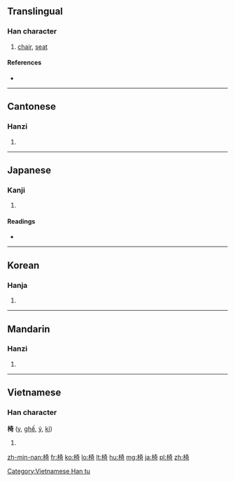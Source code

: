 ==Translingual==

===Han character===
{{Han char|rn=75|rad=木|as=08|sn=12|four=4492<sub>1</sub>|canj=木大一口 (DKMR))|ids=⿰[[木]][[奇]]}}

# [[chair]], [[seat]]

====References====
* {{Han ref|kx=0535.210|dkj=15009|dj=0923.110|hdz=21228.090|uh=6905|ud=26885|bh=B4C8|bd=46280}}

----

==Cantonese==

===Hanzi===
{{yue-hanzi|jyut=|y=yi2}}

# {{defn|lang=yue|sort=木08}}

----

==Japanese==

===Kanji===
{{ja-kanji|grade=c|rs=木08}}

# {{defn|lang=ja|sort=木08}}

====Readings====
* {{ja-readings|on=[[い]] (i)|kun=[[いす]] (isu)}}

----

==Korean==

===Hanja===
{{ko-hanja|hangeul=의|eumhun=|rv=ui|mr=ŭi|y=uy}}

# {{defn|lang=ko|sort=木08}}

----

==Mandarin==

===Hanzi===
{{cmn-hanzi|pin=[[yǐ]] ([[yi3]])|wg=i<sup>3</sup>}}

# {{defn|lang=cmn|sort=木08}}

----

==Vietnamese==

===Han character===
'''椅''' ([[y]], [[ghế]], [[ỷ]], [[kỉ]])

# {{defn|lang=vi}}

[[Category:Vietnamese Han tu]]

[[zh-min-nan:椅]]
[[fr:椅]]
[[ko:椅]]
[[lo:椅]]
[[lt:椅]]
[[hu:椅]]
[[mg:椅]]
[[ja:椅]]
[[pl:椅]]
[[zh:椅]]